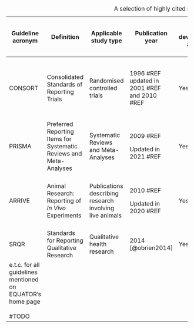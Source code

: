 +-------------------------------------------------------------+--------------------------------------------------------------------+---------------------------------------------------------+----------------------------------------------+--------------------------+--------------------------------------+-----------------------------------------------------+--------------------------+---------------------------------------------------+
| Guideline acronym                                           | Definition                                                         | Applicable study type                                   | Publication year                             | Has development article? | Has checklist that can be filled in? | Has explanatory document?                           | Other resources          | Does it aim to influence designing?               |
+=============================================================+====================================================================+=========================================================+==============================================+==========================+======================================+=====================================================+==========================+===================================================+
| CONSORT                                                     | Consolidated Standards of Reporting Trials                         | Randomised controlled trials                            | 1996 #REF updated in 2001 #REF and 2010 #REF | Yes                      | Yes                                  | Yes, as a separate article                          | Flow diagram             | No                                                |
|                                                             |                                                                    |                                                         |                                              |                          |                                      |                                                     |                          |                                                   |
|                                                             |                                                                    |                                                         |                                              |                          |                                      |                                                     | Website                  |                                                   |
|                                                             |                                                                    |                                                         |                                              |                          |                                      |                                                     |                          |                                                   |
|                                                             |                                                                    |                                                         |                                              |                          |                                      |                                                     | COBWEB writing tool #REF |                                                   |
+-------------------------------------------------------------+--------------------------------------------------------------------+---------------------------------------------------------+----------------------------------------------+--------------------------+--------------------------------------+-----------------------------------------------------+--------------------------+---------------------------------------------------+
| PRISMA                                                      | Preferred Reporting Items for Systematic Reviews and Meta-Analyses | Systematic Reviews and Meta-Analyses                    | 2009 #REF                                    | Yes                      | Yes                                  | Yes                                                 | Flow diagram             | No                                                |
|                                                             |                                                                    |                                                         |                                              |                          |                                      |                                                     |                          |                                                   |
|                                                             |                                                                    |                                                         | Updated in 2021 #REF                         |                          |                                      |                                                     | Website                  |                                                   |
+-------------------------------------------------------------+--------------------------------------------------------------------+---------------------------------------------------------+----------------------------------------------+--------------------------+--------------------------------------+-----------------------------------------------------+--------------------------+---------------------------------------------------+
| ARRIVE                                                      | Animal Research: Reporting of *In Vivo* Experiments                | Publications describing research involving live animals | 2010 #REF                                    | Yes                      | Yes                                  | Yes                                                 | Website                  | Not explicitly, but does contain design guidance  |
|                                                             |                                                                    |                                                         |                                              |                          |                                      |                                                     |                          |                                                   |
|                                                             |                                                                    |                                                         | Updated in 2020 #REF                         |                          |                                      |                                                     | Action Plans             |                                                   |
|                                                             |                                                                    |                                                         |                                              |                          |                                      |                                                     |                          |                                                   |
|                                                             |                                                                    |                                                         |                                              |                          |                                      |                                                     | Compliance questionnaire |                                                   |
+-------------------------------------------------------------+--------------------------------------------------------------------+---------------------------------------------------------+----------------------------------------------+--------------------------+--------------------------------------+-----------------------------------------------------+--------------------------+---------------------------------------------------+
| SRQR                                                        | Standards for Reporting Qualitative Research                       | Qualitative health research                             | 2014 [@obrien2014]                           | Yes                      | No                                   | Yes, as supplementary material that is hard to find |                          |                                                   |
+-------------------------------------------------------------+--------------------------------------------------------------------+---------------------------------------------------------+----------------------------------------------+--------------------------+--------------------------------------+-----------------------------------------------------+--------------------------+---------------------------------------------------+
| e.t.c. for all guidelines mentioned on EQUATOR's home page\ |                                                                    |                                                         |                                              |                          |                                      |                                                     |                          |                                                   |
| \                                                           |                                                                    |                                                         |                                              |                          |                                      |                                                     |                          |                                                   |
| #TODO                                                       |                                                                    |                                                         |                                              |                          |                                      |                                                     |                          |                                                   |
+-------------------------------------------------------------+--------------------------------------------------------------------+---------------------------------------------------------+----------------------------------------------+--------------------------+--------------------------------------+-----------------------------------------------------+--------------------------+---------------------------------------------------+

: A selection of highly cited reporting guidelines {#tbl-rgs}